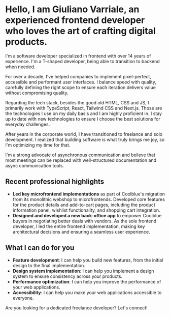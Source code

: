 # Hello, I am Giuliano Varriale, an experienced frontend developer who loves the art of crafting digital products.

I'm a software developer specialized in frontend with over 14 years of experience. I'm a T-shaped developer, being able to transition to backend when needed.

For over a decade, I've helped companies to implement pixel-perfect, accessible and performant user interfaces. I balance speed with quality, carefully defining the right scope to ensure each iteration delivers value without compromising quality.

Regarding the tech stack, besides the good old HTML, CSS and JS, I primarily work with TypeScript, React, Tailwind CSS and Next.js. Those are the technologies I use on my daily basis and I am highly proficient in. I stay up to date with new technologies to ensure I choose the best solutions for everyday challenges.

After years in the corporate world, I have transitioned to freelance and solo development. I realized that building software is what truly brings me joy, so I'm optimizing my time for that.

I'm a strong advocate of asynchronous communication and believe that most meetings can be replaced with well-structured documentation and async communication tools.

## Recent professional highlights
* **Led key microfrontend implementations** as part of Coolblue's migration from its monolithic webshop to microfrontends. Developed core features for the product details and add-to-cart pages, including the product information panel, wishlist functionality, and shopping cart integration.
* **Designed and developed a new back-office app** to empower Coolblue buyers in negotiating better deals with vendors. As the sole frontend developer, I led the entire frontend implementation, making key architectural decisions and ensuring a seamless user experience.

## What I can do for you
* **Feature development**: I can help you build new features, from the initial design to the final implementation.
* **Design system implementation**: I can help you implement a design system to ensure consistency across your products.
* **Performance optimization**: I can help you improve the performance of your web applications.
* **Accessibility**: I can help you make your web applications accessible to everyone.

Are you looking for a dedicated freelance developer? Let's connect!



